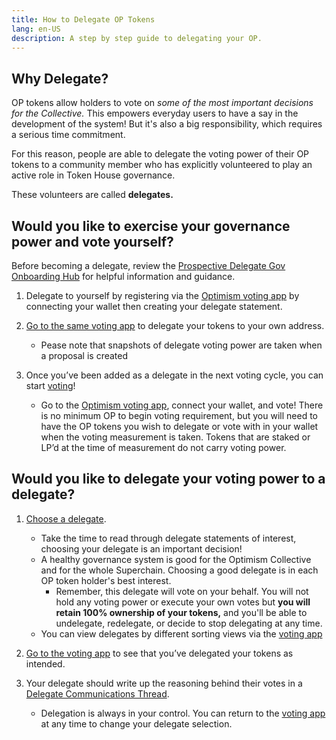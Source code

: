 ```yaml
---
title: How to Delegate OP Tokens
lang: en-US
description: A step by step guide to delegating your OP.
---
```


## Why Delegate?

OP tokens allow holders to vote on *some of the most important decisions for the Collective.* This empowers everyday users to have a say in the development of the system! But it's also a big responsibility, which requires a serious time commitment. 

For this reason, people are able to delegate the voting power of their OP tokens to a community member who has explicitly volunteered to play an active role in Token House governance. 

These volunteers are called **delegates.**

## Would you like to exercise your governance power and vote yourself? 

Before becoming a delegate, review the [Prospective Delegate Gov Onboarding Hub](https://plaid-cement-e44.notion.site/Prospective-Delegate-Gov-Onboarding-Hub-7cb72c3376c349a2ab402c4badd52f39) for helpful information and guidance. 

1. Delegate to yourself by registering via the [Optimism voting app](https://vote.optimism.io/) by connecting your wallet then creating your delegate statement.

2. [Go to the same voting app](https://vote.optimism.io/) to delegate your tokens to your own address.

      - Pease note that snapshots of delegate voting power are taken when a proposal is created

3. Once you’ve been added as a delegate in the next voting cycle, you can start [voting](https://vote.optimism.io/)!
    - Go to the [Optimism voting app](https://vote.optimism.io/), connect your wallet, and vote! There is no minimum OP to begin voting requirement, but you will need to have the OP tokens you wish to delegate or vote with in your wallet when the voting measurement is taken. Tokens that are staked or LP’d at the time of measurement do not carry voting power.

## Would you like to delegate your voting power to a delegate? 

1. [Choose a delegate](https://vote.optimism.io/delegates). 
   
   - Take the time to read through delegate statements of interest, choosing your delegate is an important decision! 
   - A healthy governance system is good for the Optimism Collective and for the whole Superchain. Choosing a good delegate is in each OP token holder's best interest. 
       - Remember, this delegate will vote on your behalf. You will not hold any voting power or execute your own votes but **you will retain 100% ownership of your tokens,** and you'll be able to undelegate, redelegate, or decide to stop delegating at any time.
    - You can view delegates by different sorting views via the [voting app](https://vote.optimism.io/delegates?orderBy=weightedRandom)

2. [Go to the voting app](https://vote.optimism.io/) to see that you’ve delegated your tokens as intended.

3. Your delegate should write up the reasoning behind their votes in a [Delegate Communications Thread](https://gov.optimism.io/c/delegates/delegate-updates/45).

    - Delegation is always in your control. You can return to the [voting app](https://vote.optimism.io/) at any time to change your delegate selection. 